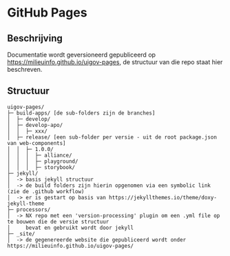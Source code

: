 
<Meta title="Ontwikkeling/GitHub Pages" />

# GitHub Pages

## Beschrijving

Documentatie wordt geversioneerd gepubliceerd op https://milieuinfo.github.io/uigov-pages, de structuur van die repo
staat hier beschreven.

## Structuur

```
uigov-pages/
├─ build-apps/ [de sub-folders zijn de branches]
│  ├─ develop/
│  ├─ develop-apo/
│  │  ├─ xxx/
│  ├─ release/ [een sub-folder per versie - uit de root package.json van web-components]
│  │  ├─ 1.0.0/
│  │  │  ├─ alliance/
│  │  │  ├─ playground/
│  │  │  ├─ storybook/
├─ jekyll/
│  -> basis jekyll structuur
│  -> de build folders zijn hierin opgenomen via een symbolic link (zie de .github workflow)
│  -> er is gestart op basis van https://jekyllthemes.io/theme/doxy-jekyll-theme
├─ processors/
│  -> NX repo met een 'version-processing' plugin om een .yml file op te bouwen die de versie structuur
│     bevat en gebruikt wordt door jekyll
├─ _site/
│  -> de gegenereerde website die gepubliceerd wordt onder https://milieuinfo.github.io/uigov-pages/
```
